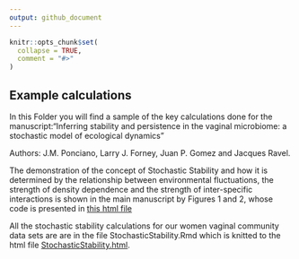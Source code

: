 ```yaml
---
output: github_document
---
```


<!-- README.md is generated from README.Rmd. Please edit that file -->

```r
knitr::opts_chunk$set(
  collapse = TRUE,
  comment = "#>"
)
```

## Example calculations
In this Folder you will find a sample of the key calculations done for the manuscript:"Inferring stability and persistence in the vaginal microbiome: a stochastic model of ecological dynamics"

Authors: J.M. Ponciano, Larry J. Forney, Juan P. Gomez and Jacques Ravel.

The demonstration of the concept of Stochastic Stability and how it is determined by the relationship between environmental fluctuations, the strength of density dependence and the strength of inter-specific interactions is shown in the main manuscript by Figures 1 and 2, whose code is presented in [this html file](https://jmponciano.github.io/StochasticMicrobiome/ExampleCalcs/Figures1and2.html)


All the stochastic stability calculations for our women vaginal community data sets are are in the file StochasticStability.Rmd which is knitted to the html file [StochasticStability.html](https://jmponciano.github.io/StochasticMicrobiome/ExampleCalcs/StochasticStability.html).

